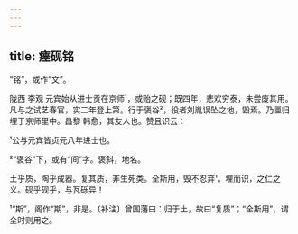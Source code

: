 ```yaml
---
---
---
```

title: 瘗砚铭
---







“铭”，或作“文”。

陇西 李观 元宾始从进士贡在京师¹，或贻之砚；既四年，悲欢穷泰，未尝废其用。凡与之试艺春官，实二年登上第。行于褒谷²，役者刘胤误坠之地，毁焉。乃匣归埋于京师里中。昌黎 韩愈，其友人也。赞且识云：

¹公与元宾皆贞元八年进士也。

²“褒谷”下，或有“间”字。褒斜，地名。

土乎质，陶乎成器。复其质，非生死类。全斯用，毁不忍弃¹。埋而识，之仁之义。砚乎砚乎，与瓦砾异！

¹“斯”，阁作“期”，非是。〔补注〕曾国藩曰：归于土，故曰“复质”；“全斯用”，谓全时则用之。